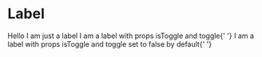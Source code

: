 
# Label

<Props of={Label} />

<Playground>
  <Label> Hello I am just a label </Label>
  <Label isToggle toggle>
    I am a label with props isToggle and toggle{' '}
  </Label>
  <Label isToggle>
    I am a label with props isToggle and toggle set to false by default{' '}
  </Label>
</Playground>
